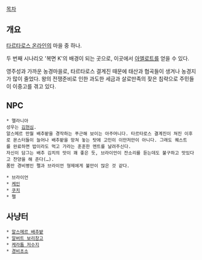 [[목차]]
== 개요 ==
[[타르타로스 온라인]]의 마을 중 하나.

두 번째 시나리오 '복면 K'의 배경이 되는 곳으로, 이곳에서 [[아엘로트]]를 얻을 수 있다.

영주성과 가까운 농경마을로, 타르타로스 결계진 때문에 태산과 협곡들이 생겨나 농경지가 많이 줄었다. 왕의 전쟁준비로 인한 과도한 세금과 살로만족의 잦은 침략으로 주민들이 이중고를 겪고 있다.

== NPC ==
 * 멜라니아
 성우는 [[김현심]].
 알스메르 만월 배추밭을 경작하는 푸근해 보이는 아주머니다. 타르타로스 결계진이 쳐진 이후로 몬스터들이 늘어나 배추밭을 망쳐 놓는 탓에 고민이 이만저만이 아니다. 그래도 퀘스트를 완료하면 밥이라도 먹고 가라는 훈훈한 멘트를 날려주신다.
 자신이 담그는 배추 김치의 맛이 꽤 좋은 듯, 브라이언이 잔소리를 듣는데도 불구하고 맛있다고 찬양을 해 준다(…).
 폼만 경비병인 펠과 브라이언 형제에게 불만이 많은 것 같다.

 * 브라이언
 * [[케인]]
 * [[쿠치]]
 * 펠

== 사냥터 ==
 * [[알스메르 배추밭]]
 * [[알버트 보리창고]]
 * [[케라툼 저수지]]
 * [[경비초소]]

